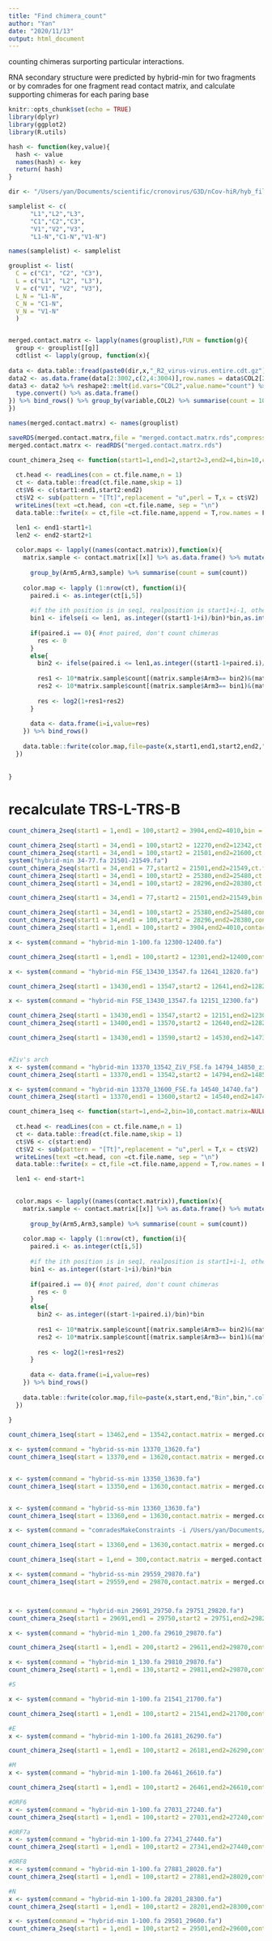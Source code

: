```yaml
---
title: "Find chimera_count"
author: "Yan"
date: "2020/11/13"
output: html_document
---
```


counting chimeras surporting particular interactions.

RNA secondary structure were predicted by hybrid-min for two fragments or by comrades for one fragment
read contact matrix, and calculate supporting chimeras for each paring base


```r
knitr::opts_chunk$set(echo = TRUE)
library(dplyr)
library(ggplot2)
library(R.utils)
```



```r
hash <- function(key,value){
  hash <- value
  names(hash) <- key
  return( hash)
}
```


```r

dir <- "/Users/yan/Documents/scientific/cronovirus/G3D/nCov-hiR/hyb_files/"

samplelist <- c(
      "L1","L2","L3",
      "C1","C2","C3",
      "V1","V2","V3",
      "L1-N","C1-N","V1-N")

names(samplelist) <- samplelist

grouplist <- list(
  C = c("C1", "C2", "C3"),
  L = c("L1", "L2", "L3"),
  V = c("V1", "V2", "V3"),
  L_N = "L1-N",
  C_N = "C1-N",
  V_N = "V1-N"
  )



```


```r
merged.contact.matrx <- lapply(names(grouplist),FUN = function(g){
  group <- grouplist[[g]]
  cdtlist <- lapply(group, function(x){
    
data <- data.table::fread(paste0(dir,x,"_R2_virus-virus.entire.cdt.gz"),header = T,sep = "\t")
data2 <- as.data.frame(data[2:3002,c(2,4:3004)],row.names = data$COL2[2:3002]) 
data3 <- data2 %>% reshape2::melt(id.vars="COL2",value.name="count") %>%
  type.convert() %>% as.data.frame()
}) %>% bind_rows() %>% group_by(variable,COL2) %>% summarise(count = 10*sum(count)) %>% mutate(sample=g) %>% as.data.frame()
})

names(merged.contact.matrx) <- names(grouplist)

saveRDS(merged.contact.matrx,file = "merged.contact.matrx.rds",compress = T)
merged.contact.matrx <- readRDS("merged.contact.matrx.rds")

```



```r
count_chimera_2seq <- function(start1=1,end1=2,start2=3,end2=4,bin=10,contact.matrix=NULL , ct.file.name=NULL){
  
  ct.head <- readLines(con = ct.file.name,n = 1)
  ct <- data.table::fread(ct.file.name,skip = 1)
  ct$V6 <- c(start1:end1,start2:end2)
  ct$V2 <- sub(pattern = "[Tt]",replacement = "u",perl = T,x = ct$V2)
  writeLines(text =ct.head, con =ct.file.name, sep = "\n")
  data.table::fwrite(x = ct,file =ct.file.name,append = T,row.names = F,col.names = F,quote = F,sep = "\t" )

  len1 <- end1-start1+1
  len2 <- end2-start2+1
  
  color.maps <- lapply((names(contact.matrix)),function(x){
    matrix.sample <- contact.matrix[[x]] %>% as.data.frame() %>% mutate(Arm5= bin*as.integer(variable/bin),
                                                                        Arm3= bin*as.integer(COL2/bin)) %>% 
      group_by(Arm5,Arm3,sample) %>% summarise(count = sum(count))
    
    color.map <- lapply (1:nrow(ct), function(i){
      paired.i <- as.integer(ct[i,5])
      
      #if the ith position is in seq1, realposition is start1+i-1, otherwise, realposition is start2-1 + rank in the 2nd seq
      bin1 <- ifelse(i <= len1, as.integer((start1-1+i)/bin)*bin,as.integer((i-len1+start2-1)/bin)*bin)
      
      if(paired.i == 0){ #not paired, don't count chimeras
        res <- 0
      }
      else{
        bin2 <- ifelse(paired.i <= len1,as.integer((start1-1+paired.i)/bin)*bin,as.integer((paired.i-len1+start2-1)/bin)*bin)
        
        res1 <- 10*matrix.sample$count[(matrix.sample$Arm3== bin2)&(matrix.sample$Arm5== bin1)] %>% as.numeric()
        res2 <- 10*matrix.sample$count[(matrix.sample$Arm3== bin1)&(matrix.sample$Arm5== bin2)] %>% as.numeric()
        
        res <- log2(1+res1+res2) 
      }
      
      data <- data.frame(i=i,value=res)
    }) %>% bind_rows()
    
    data.table::fwrite(color.map,file=paste(x,start1,end1,start2,end2,"Bin",bin,".color.map.txt",sep = "_"),sep = "\t",col.names = F,row.names = F)
  })
  
 
}

```



# recalculate TRS-L-TRS-B 


```r

count_chimera_2seq(start1 = 1,end1 = 100,start2 = 3904,end2=4010,bin = 10,contact.matrix =merged.contact.matrx ,ct.file.name = "TRS_L.fa-TRS_B_3904-4010.fa.ct")

count_chimera_2seq(start1 = 34,end1 = 100,start2 = 12270,end2=12342,ct.file.name = "TRS_L_34-100.fa-TRS_B_12270-12342.fa.ct")
count_chimera_2seq(start1 = 34,end1 = 100,start2 = 21501,end2=21600,ct.file.name =  "TRS_L_34-100.fa-21500_21600.fa.ct")
system("hybrid-min 34-77.fa 21501-21549.fa")
count_chimera_2seq(start1 = 34,end1 = 77,start2 = 21501,end2=21549,ct.file.name =  "34-77.fa-21501-21549.fa.ct")
count_chimera_2seq(start1 = 34,end1 = 100,start2 = 25380,end2=25480,ct.file.name =  "TRS_L_34-100.fa-25380-25480-ORF3a.fa.ct")
count_chimera_2seq(start1 = 34,end1 = 100,start2 = 28296,end2=28380,ct.file.name =  "TRS_L_34-100.fa-28296-28380-N.fa.ct")

```

```r
count_chimera_2seq(start1 = 34,end1 = 77,start2 = 21501,end2=21549,bin = 10, contact.matrix = merged.contact.matrx,ct.file.name =  "34-77.fa-21501-21549.fa.ct")

count_chimera_2seq(start1 = 34,end1 = 100,start2 = 25380,end2=25480,contact.matrix = merged.contact.matrx,ct.file.name =  "TRS_L_34-100.fa-25380-25480-ORF3a.fa.ct")
count_chimera_2seq(start1 = 34,end1 = 100,start2 = 28296,end2=28380,contact.matrix = merged.contact.matrx,ct.file.name =  "TRS_L_34-100.fa-28296-28380-N.fa.ct")
count_chimera_2seq(start1 = 1,end1 = 100,start2 = 3904,end2=4010,contact.matrix = merged.contact.matrx,ct.file.name =  "TRS_L.fa-TRS_B_3904-4010.fa.ct")

x <- system(command = "hybrid-min 1-100.fa 12300-12400.fa")

count_chimera_2seq(start1 = 1,end1 = 100,start2 = 12301,end2=12400,contact.matrix = merged.contact.matrx,ct.file.name =  "1-100.fa-12300-12400.fa.ct")

```



```r
x <- system(command = "hybrid-min FSE_13430_13547.fa 12641_12820.fa")

count_chimera_2seq(start1 = 13430,end1 = 13547,start2 = 12641,end2=12820,contact.matrix = merged.contact.matrx,ct.file.name =  "FSE_13430_13547.fa-12641_12820.fa.ct")

x <- system(command = "hybrid-min FSE_13430_13547.fa 12151_12300.fa")

count_chimera_2seq(start1 = 13430,end1 = 13547,start2 = 12151,end2=12300,contact.matrix = merged.contact.matrx,ct.file.name =  "FSE_13430_13547.fa-12151_12300.fa.ct")
count_chimera_2seq(start1 = 13400,end1 = 13570,start2 = 12640,end2=12820,contact.matrix = merged.contact.matrx,ct.file.name =  "FSE1.loop1.up.fa-FSE1.loop1.down.fa.ct")

count_chimera_2seq(start1 = 13430,end1 = 13590,start2 = 14530,end2=14730,contact.matrix = merged.contact.matrx,ct.file.name =  "13430-13590-Ziv-FSE.fa-14530-14730-FSE-Ach.fa.ct")


#Ziv's arch
x <- system(command = "hybrid-min 13370_13542_ZiV_FSE.fa 14794_14850_ziv_Arch.fa")
count_chimera_2seq(start1 = 13370,end1 = 13542,start2 = 14794,end2=14850,contact.matrix = merged.contact.matrx,ct.file.name =  "13370_13542_ZiV_FSE.fa-14794_14850_ziv_Arch.fa.ct")

x <- system(command = "hybrid-min 13370_13600_FSE.fa 14540_14740.fa")
count_chimera_2seq(start1 = 13370,end1 = 13600,start2 = 14540,end2=14740,contact.matrix = merged.contact.matrx,ct.file.name =  "13370_13600_FSE.fa-14540_14740.fa.ct")
```


```r
count_chimera_1seq <- function(start=1,end=2,bin=10,contact.matrix=NULL , ct.file.name=NULL){
  
  ct.head <- readLines(con = ct.file.name,n = 1)
  ct <- data.table::fread(ct.file.name,skip = 1)
  ct$V6 <- c(start:end)
  ct$V2 <- sub(pattern = "[Tt]",replacement = "u",perl = T,x = ct$V2)
  writeLines(text =ct.head, con =ct.file.name, sep = "\n")
  data.table::fwrite(x = ct,file =ct.file.name,append = T,row.names = F,col.names = F,quote = F,sep = "\t" )

  len1 <- end-start+1

  
  color.maps <- lapply((names(contact.matrix)),function(x){
    matrix.sample <- contact.matrix[[x]] %>% as.data.frame() %>% mutate(Arm5= bin*as.integer(variable/bin),
                                                                        Arm3= bin*as.integer(COL2/bin)) %>% 
      group_by(Arm5,Arm3,sample) %>% summarise(count = sum(count))
    
    color.map <- lapply (1:nrow(ct), function(i){
      paired.i <- as.integer(ct[i,5])
      
      #if the ith position is in seq1, realposition is start1+i-1, otherwise, realposition is start2-1 + rank in the 2nd seq
      bin1 <- as.integer((start-1+i)/bin)*bin
      
      if(paired.i == 0){ #not paired, don't count chimeras
        res <- 0
      }
      else{
        bin2 <- as.integer((start-1+paired.i)/bin)*bin
        
        res1 <- 10*matrix.sample$count[(matrix.sample$Arm3== bin2)&(matrix.sample$Arm5== bin1)] %>% as.numeric()
        res2 <- 10*matrix.sample$count[(matrix.sample$Arm3== bin1)&(matrix.sample$Arm5== bin2)] %>% as.numeric()
        
        res <- log2(1+res1+res2) 
      }
      
      data <- data.frame(i=i,value=res)
    }) %>% bind_rows()
    
    data.table::fwrite(color.map,file=paste(x,start,end,"Bin",bin,".color.map.txt",sep = "_"),sep = "\t",col.names = F,row.names = F)
  })
  
}

```

```r
count_chimera_1seq(start = 13462,end = 13542,contact.matrix = merged.contact.matrx,ct.file.name =  "FSE.ct")

x <- system(command = "hybrid-ss-min 13370_13620.fa")
count_chimera_1seq(start = 13370,end = 13620,contact.matrix = merged.contact.matrx,ct.file.name =  "13370_13620.fa.ct")


x <- system(command = "hybrid-ss-min 13350_13630.fa")
count_chimera_1seq(start = 13350,end = 13630,contact.matrix = merged.contact.matrx,ct.file.name =  "13350_13630.fa.ct")


x <- system(command = "hybrid-ss-min 13360_13630.fa")
count_chimera_1seq(start = 13360,end = 13630,contact.matrix = merged.contact.matrx,ct.file.name =  "13360_13630.fa.ct")

x <- system(command = "comradesMakeConstraints -i /Users/yan/Documents/scientific/cronovirus/G3D/nCov-hiR/hyb_files/C1_R2_gmax20_comp_SARS-CoV-2_no_polyA_hybrids_ua.hyb -f SARS-CoV-2_no_polyA.fasta.txt -b 13360 -e 13630")

count_chimera_1seq(start = 13360,end = 13630,contact.matrix = merged.contact.matrx,ct.file.name =  "SARS-CoV-2_no_polyA.fasta_13360-13630.fasta.ct")

```




```r
count_chimera_1seq(start = 1,end = 300,contact.matrix = merged.contact.matrx,ct.file.name =  "utr5.fa.ct")

```




```r
x <- system(command = "hybrid-ss-min 29559_29870.fa")
count_chimera_1seq(start = 29559,end = 29870,contact.matrix = merged.contact.matrx,ct.file.name =  "29559_29870.fa_canoical.ct")



x <- system(command = "hybrid-min 29691_29750.fa 29751_29820.fa")
count_chimera_2seq(start1 = 29691,end1 = 29750,start2 = 29751,end2=29820,contact.matrix = merged.contact.matrx,ct.file.name =  "29691_29750.fa-29751_29820.fa.ct")

```


```r

x <- system(command = "hybrid-min 1_200.fa 29610_29870.fa")

count_chimera_2seq(start1 = 1,end1 = 200,start2 = 29611,end2=29870,contact.matrix = merged.contact.matrx,ct.file.name =  "1_200.fa-29610_29870.fa.ct")

x <- system(command = "hybrid-min 1_130.fa 29810_29870.fa")
count_chimera_2seq(start1 = 1,end1 = 130,start2 = 29811,end2=29870,contact.matrix = merged.contact.matrx,ct.file.name =  "1_130.fa-29810_29870.fa.ct")

```

```r
#S 

x <- system(command = "hybrid-min 1-100.fa 21541_21700.fa")

count_chimera_2seq(start1 = 1,end1 = 100,start2 = 21541,end2=21700,contact.matrix = merged.contact.matrx,ct.file.name =  "1-100.fa-21541_21700.fa.ct")

#E
x <- system(command = "hybrid-min 1-100.fa 26181_26290.fa")

count_chimera_2seq(start1 = 1,end1 = 100,start2 = 26181,end2=26290,contact.matrix = merged.contact.matrx,ct.file.name =  "1-100.fa-26181_26290.fa.ct")

#M
x <- system(command = "hybrid-min 1-100.fa 26461_26610.fa")

count_chimera_2seq(start1 = 1,end1 = 100,start2 = 26461,end2=26610,contact.matrix = merged.contact.matrx,ct.file.name =  "1-100.fa-26461_26610.fa.ct")

#ORF6
x <- system(command = "hybrid-min 1-100.fa 27031_27240.fa")
count_chimera_2seq(start1 = 1,end1 = 100,start2 = 27031,end2=27240,contact.matrix = merged.contact.matrx,ct.file.name =  "1-100.fa-27031_27240.fa.ct")

#ORF7a
x <- system(command = "hybrid-min 1-100.fa 27341_27440.fa")
count_chimera_2seq(start1 = 1,end1 = 100,start2 = 27341,end2=27440,contact.matrix = merged.contact.matrx,ct.file.name =  "1-100.fa-27341_27440.fa.ct")

#ORF8
x <- system(command = "hybrid-min 1-100.fa 27881_28020.fa")
count_chimera_2seq(start1 = 1,end1 = 100,start2 = 27881,end2=28020,contact.matrix = merged.contact.matrx,ct.file.name =  "1-100.fa-27881_28020.fa.ct")

#N
x <- system(command = "hybrid-min 1-100.fa 28201_28300.fa")
count_chimera_2seq(start1 = 1,end1 = 100,start2 = 28201,end2=28300,contact.matrix = merged.contact.matrx,ct.file.name =  "1-100.fa-28201_28300.fa.ct")

x <- system(command = "hybrid-min 1-100.fa 29501_29600.fa")
count_chimera_2seq(start1 = 1,end1 = 100,start2 = 29501,end2=29600,contact.matrix = merged.contact.matrx,ct.file.name =  "1-100.fa-29501_29600.fa.ct")
```


